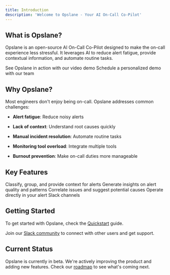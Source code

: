 ```yaml
---
title: Introduction
description: 'Welcome to Opslane - Your AI On-Call Co-Pilot'
---
```


## What is Opslane?

Opslane is an open-source AI On-Call Co-Pilot designed to make the on-call experience less stressful. It leverages AI to reduce alert fatigue, provide contextual information, and automate routine tasks.

<CardGroup cols={2}>
  <Card title="View Demo" icon="play" href="https://youtu.be/m_K9Dq1kZDw">
    See Opslane in action with our video demo
  </Card>

  <Card title="Book a Call" icon="phone" href="https://cal.com/team/opslane/demo">
    Schedule a personalized demo with our team
  </Card>
</CardGroup>

## Why Opslane?

Most engineers don't enjoy being on-call. Opslane addresses common challenges:

* **Alert fatigue**: Reduce noisy alerts

* **Lack of context**: Understand root causes quickly

* **Manual incident resolution**: Automate routine tasks

* **Monitoring tool overload**: Integrate multiple tools

* **Burnout prevention**: Make on-call duties more manageable

## Key Features

<CardGroup cols={2}>
  <Card title="Intelligent Alert Management" icon="bell">
    Classify, group, and provide context for alerts
  </Card>

  <Card title="Analytics and Reporting" icon="chart-line">
    Generate insights on alert quality and patterns
  </Card>

  <Card title="Root Cause Analysis" icon="magnifying-glass">
    Correlate issues and suggest potential causes
  </Card>

  <Card title="Slack Integration" icon="slack">
    Operate directly in your alert Slack channels
  </Card>
</CardGroup>

## Getting Started

To get started with Opslane, check the [Quickstart](/quickstart) guide.

Join our [Slack community](https://join.slack.com/t/opslanecommunity/shared_invite/zt-2ncr7a1tx-8YAdUoVHJX0qgCF31PATuA) to connect with other users and get support.

## Current Status

Opslane is currently in beta. We're actively improving the product and adding new features. Check our [roadmap](/roadmap) to see what's coming next.